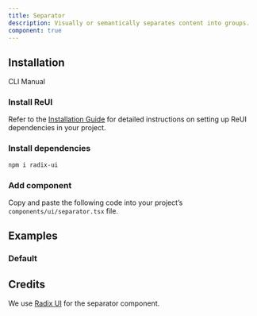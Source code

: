 ```yaml
---
title: Separator
description: Visually or semantically separates content into groups.
component: true
---
```


## Installation

<Tabs defaultValue="cli">

<TabsList>
  <TabsTrigger value="cli">CLI</TabsTrigger>
  <TabsTrigger value="manual">Manual</TabsTrigger>
</TabsList>

<TabsContent value="cli">
  <CliCommands name="separator" />
</TabsContent>

<TabsContent value="manual">    
<Steps>

### Install ReUI

Refer to the [Installation Guide](/docs/installation) for detailed instructions on setting up ReUI dependencies in your project.

### Install dependencies

```bash
npm i radix-ui
```

### Add component

Copy and paste the following code into your project’s `components/ui/separator.tsx` file.

<ComponentPreview name="separator" />

</Steps>

</TabsContent>

</Tabs>

## Examples

### Default

<ExamplePreview path="separator/default" />

## Credits

We use [Radix UI](https://www.radix-ui.com/primitives/docs/components/separator) for the separator component.

